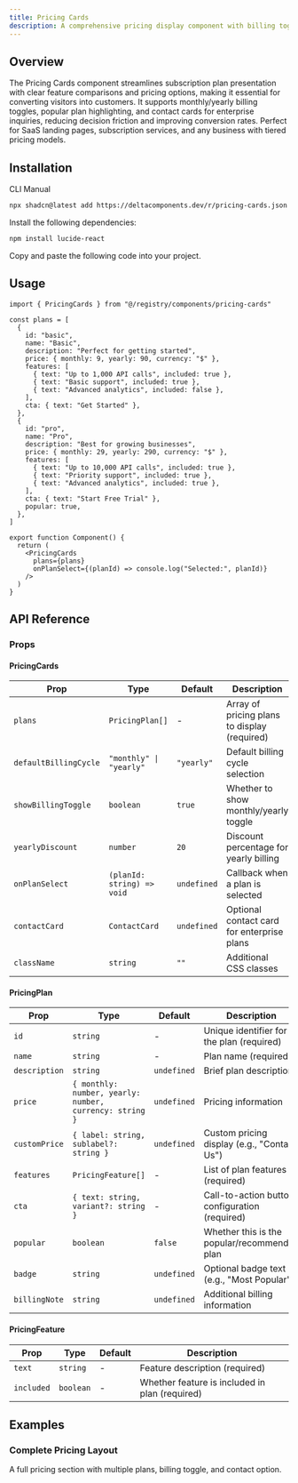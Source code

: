 ```yaml
---
title: Pricing Cards
description: A comprehensive pricing display component with billing toggles, feature comparisons, and contact options for SaaS and subscription services.
---
```


<ComponentPreview name="pricing-cards-demo" />

## Overview

The Pricing Cards component streamlines subscription plan presentation with clear feature comparisons and pricing options, making it essential for converting visitors into customers. It supports monthly/yearly billing toggles, popular plan highlighting, and contact cards for enterprise inquiries, reducing decision friction and improving conversion rates. Perfect for SaaS landing pages, subscription services, and any business with tiered pricing models.

## Installation

<Tabs defaultValue="cli">

<TabsList>
  <TabsTrigger value="cli">CLI</TabsTrigger>
  <TabsTrigger value="manual">Manual</TabsTrigger>
</TabsList>

<TabsContent value="cli">

```bash
npx shadcn@latest add https://deltacomponents.dev/r/pricing-cards.json
```

</TabsContent>

<TabsContent value="manual">

<Steps>

<Step>Install the following dependencies:</Step>

```bash
npm install lucide-react
```

<Step>Copy and paste the following code into your project.</Step>

<ComponentSource name="pricing-cards" />

</Steps>

</TabsContent>

</Tabs>

## Usage

```tsx
import { PricingCards } from "@/registry/components/pricing-cards"

const plans = [
  {
    id: "basic",
    name: "Basic",
    description: "Perfect for getting started",
    price: { monthly: 9, yearly: 90, currency: "$" },
    features: [
      { text: "Up to 1,000 API calls", included: true },
      { text: "Basic support", included: true },
      { text: "Advanced analytics", included: false },
    ],
    cta: { text: "Get Started" },
  },
  {
    id: "pro",
    name: "Pro",
    description: "Best for growing businesses",
    price: { monthly: 29, yearly: 290, currency: "$" },
    features: [
      { text: "Up to 10,000 API calls", included: true },
      { text: "Priority support", included: true },
      { text: "Advanced analytics", included: true },
    ],
    cta: { text: "Start Free Trial" },
    popular: true,
  },
]

export function Component() {
  return (
    <PricingCards
      plans={plans}
      onPlanSelect={(planId) => console.log("Selected:", planId)}
    />
  )
}
```

## API Reference

### Props

#### PricingCards

<div className="overflow-x-auto">

| Prop                  | Type                       | Default     | Description                                  |
| --------------------- | -------------------------- | ----------- | -------------------------------------------- |
| `plans`               | `PricingPlan[]`            | -           | Array of pricing plans to display (required) |
| `defaultBillingCycle` | `"monthly" \| "yearly"`    | `"yearly"`  | Default billing cycle selection              |
| `showBillingToggle`   | `boolean`                  | `true`      | Whether to show monthly/yearly toggle        |
| `yearlyDiscount`      | `number`                   | `20`        | Discount percentage for yearly billing       |
| `onPlanSelect`        | `(planId: string) => void` | `undefined` | Callback when a plan is selected             |
| `contactCard`         | `ContactCard`              | `undefined` | Optional contact card for enterprise plans   |
| `className`           | `string`                   | `""`        | Additional CSS classes                       |

</div>

#### PricingPlan

<div className="overflow-x-auto">

| Prop          | Type                                                    | Default     | Description                                    |
| ------------- | ------------------------------------------------------- | ----------- | ---------------------------------------------- |
| `id`          | `string`                                                | -           | Unique identifier for the plan (required)      |
| `name`        | `string`                                                | -           | Plan name (required)                           |
| `description` | `string`                                                | `undefined` | Brief plan description                         |
| `price`       | `{ monthly: number, yearly: number, currency: string }` | `undefined` | Pricing information                            |
| `customPrice` | `{ label: string, sublabel?: string }`                  | `undefined` | Custom pricing display (e.g., "Contact Us")    |
| `features`    | `PricingFeature[]`                                      | -           | List of plan features (required)               |
| `cta`         | `{ text: string, variant?: string }`                    | -           | Call-to-action button configuration (required) |
| `popular`     | `boolean`                                               | `false`     | Whether this is the popular/recommended plan   |
| `badge`       | `string`                                                | `undefined` | Optional badge text (e.g., "Most Popular")     |
| `billingNote` | `string`                                                | `undefined` | Additional billing information                 |

</div>

#### PricingFeature

<div className="overflow-x-auto">

| Prop       | Type      | Default | Description                                    |
| ---------- | --------- | ------- | ---------------------------------------------- |
| `text`     | `string`  | -       | Feature description (required)                 |
| `included` | `boolean` | -       | Whether feature is included in plan (required) |

</div>

## Examples

### Complete Pricing Layout

A full pricing section with multiple plans, billing toggle, and contact option.

<ComponentPreview name="pricing-cards-demo" />
